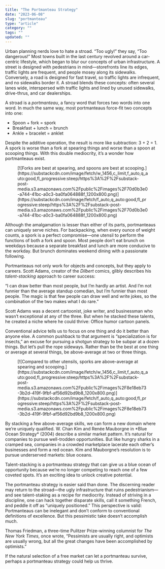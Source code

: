 ```yaml
---
title: "The Portmanteau Strategy"
date: "2023-06-08"
slug: "portmanteau"
type: "article"
category: ""
tags: ""
updated: ""
---
```


Urban planning nerds love to hate a stroad. “Too ugly!” they say, “Too dangerous!” Most towns built in the last century revolved around a car-centric lifestyle, which began to blur our concepts of urban infrastructure. A street is designed with pedestrians in mind—storefronts line its edges, traffic lights are frequent, and people mosey along its sidewalks. Conversely, a road is designed for fast travel, so traffic lights are infrequent, and no sidewalks border it. A stroad blends these concepts: often several lanes wide, interspersed with traffic lights and lined by unused sidewalks, drive-thrus, and car dealerships.

A stroad is a *portmanteau*, a fancy word that forces two words into one word. In much the same way, most portmanteaus force-fit two concepts into one:

- Spoon + fork = spork
- Breakfast + lunch = brunch
- Ankle + bracelet = anklet

Despite the additive operation, the result is more like subtraction: 3 + 2 = 1. A spork is worse than a fork at spearing things and worse than a spoon at scooping things. With this double mediocrity, it’s a wonder how portmanteaus exist.

<figure class="wp-block-image">[![Forks are best at spearing, and spoons are best at scooping.](https://substackcdn.com/image/fetch/w_1456,c_limit,f_auto,q_auto:good,fl_progressive:steep/https%3A%2F%2Fsubstack-post-media.s3.amazonaws.com%2Fpublic%2Fimages%2F70d0b3e0-a744-41bc-a0c3-ba0fa064888f_1200x800.png)](https://substackcdn.com/image/fetch/f_auto,q_auto:good,fl_progressive:steep/https%3A%2F%2Fsubstack-post-media.s3.amazonaws.com%2Fpublic%2Fimages%2F70d0b3e0-a744-41bc-a0c3-ba0fa064888f_1200x800.png)</figure>Although the amalgamation is lesser than either of its parts, portmanteaus can uniquely serve niches. For backpacking, when every ounce of weight counts, a spork is a perfect compromise—one utensil to perform the functions of both a fork and spoon. Most people don’t eat brunch on weekdays because a separate breakfast and lunch are more conducive to the workday. But brunch dominates weekend dining with a passionate following.

Portmanteaus not only work for objects and concepts, but they apply to careers. Scott Adams, creator of the *Dilbert* comics, glibly describes his *talent-stacking* approach to career success:

“I can draw better than most people, but I’m hardly an artist. And I’m not funnier than the average standup comedian, but I’m funnier than most people. The magic is that few people can draw well and write jokes, so the combination of the two makes what I do rare.”

Scott Adams was a decent cartoonist, joke writer, and businessman who wasn’t exceptional at any of the three. But when he stacked these talents, he created a niche where he could thrive: Office humor cartoon panels.

Conventional advice tells us to focus on one thing and do it better than anyone else. A common pushback to that argument is “specialization is for insects,” an excuse for pursuing a shotgun strategy to be subpar at a dozen things. But let’s pull the rope sideways. Rather than be the best at one thing or average at several things, be above-average at two or three things.

<figure class="wp-block-image is-resized">[![Compared to other utensils, sporks are above-average at spearing and scooping.](https://substackcdn.com/image/fetch/w_1456,c_limit,f_auto,q_auto:good,fl_progressive:steep/https%3A%2F%2Fsubstack-post-media.s3.amazonaws.com%2Fpublic%2Fimages%2F8e18eb73-3b2d-419f-9fbf-af56d92bd9b8_1200x800.png)](https://substackcdn.com/image/fetch/f_auto,q_auto:good,fl_progressive:steep/https%3A%2F%2Fsubstack-post-media.s3.amazonaws.com%2Fpublic%2Fimages%2F8e18eb73-3b2d-419f-9fbf-af56d92bd9b8_1200x800.png)</figure>By stacking a few above-average skills, we can form a new domain where we’re uniquely qualified. W. Chan Kim and Renée Mauborgne in *Blue Ocean Strategy* (2004) describe a similar market pattern. It’s natural for companies to pursue well-trodden opportunities. But like hungry sharks in a cramped sea, companies in a crowded marketplace lacerate each other’s businesses and form a red ocean. Kim and Mauborgne’s resolution is to pursue underserved markets: blue oceans.

Talent-stacking is a portmanteau strategy that can give us a blue ocean of opportunity because we’re no longer competing to reach one of a few coveted spots. It’s an exciting idea to unlock creative potential.

The portmanteau strategy is easier said than done. The discerning reader may return to the stroad—the ugly infrastructure that ruins pedestrianism—and see talent-staking as a recipe for mediocrity. Instead of striving in a discipline, one can hack together disparate skills, call it something French, and peddle it off as “uniquely positioned.” This perspective is valid: Portmanteaus can be inelegant and don’t conform to conventional definitions of excellence. But this pessimistic take doesn’t accomplish much.

Thomas Friedman, a three-time Pulitzer Prize-winning columnist for *The New York Times*, once wrote, “Pessimists are usually right, and optimists are usually wrong, but all the great changes have been accomplished by optimists.”

If the natural selection of a free market can let a portmanteau survive, perhaps a portmanteau strategy could help us thrive.
